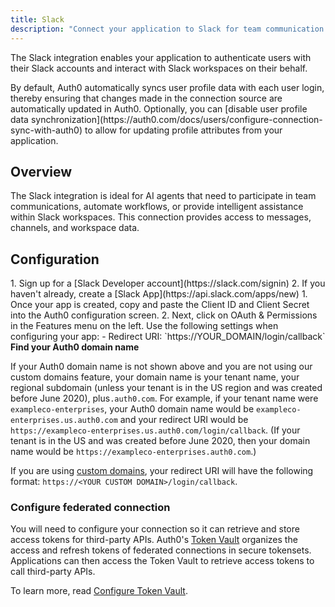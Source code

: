 ```yaml
---
title: Slack
description: "Connect your application to Slack for team communication and workflow automation."
---
```


The Slack integration enables your application to authenticate users with their Slack accounts and interact with Slack workspaces on their behalf.

<Info>
By default, Auth0 automatically syncs user profile data with each user login, thereby ensuring that changes made in the connection source are automatically updated in Auth0. Optionally, you can [disable user profile data synchronization](https://auth0.com/docs/users/configure-connection-sync-with-auth0) to allow for updating profile attributes from your application.
</Info>

## Overview

The Slack integration is ideal for AI agents that need to participate in team communications, automate workflows, or provide intelligent assistance within Slack workspaces. This connection provides access to messages, channels, and workspace data.

## Configuration

<Steps>
  <Step title="Set up app in Slack">
    1. Sign up for a [Slack Developer account](https://slack.com/signin)
    2. If you haven't already, create a [Slack App](https://api.slack.com/apps/new)
  </Step>
  <Step title="Configure for Auth0">
    1. Once your app is created, copy and paste the Client ID and Client Secret into the Auth0 configuration screen.
    2. Next, click on OAuth & Permissions in the Features menu on the left. Use the following settings when configuring your app:
      - Redirect URI: `https://YOUR_DOMAIN/login/callback`
  </Step>
</Steps>

<Info>
<b>Find your Auth0 domain name</b>

If your Auth0 domain name is not shown above and you are not using our custom domains feature, your domain name is your tenant name, your regional subdomain (unless your tenant is in the US region and was created before June 2020), plus`.auth0.com`. For example, if your tenant name were `exampleco-enterprises`, your Auth0 domain name would be `exampleco-enterprises.us.auth0.com` and your redirect URI would be `https://exampleco-enterprises.us.auth0.com/login/callback`. (If your tenant is in the US and was created before June 2020, then your domain name would be `https://exampleco-enterprises.auth0.com`.)

If you are using [custom domains](https://auth0.com/docs/custom-domains), your redirect URI will have the following format: `https://<YOUR CUSTOM DOMAIN>/login/callback`.
</Info>

### Configure federated connection

You will need to configure your connection so it can retrieve and store access tokens for third-party APIs. Auth0's [Token Vault](https://auth0.com/docs/secure/tokens/token-vault) organizes the access and refresh tokens of federated connections in secure tokensets. Applications can then access the Token Vault to retrieve access tokens to call third-party APIs.

To learn more, read [Configure Token Vault](https://auth0.com/docs/secure/tokens/token-vault/configure-token-vault).